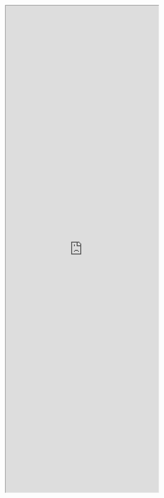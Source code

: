 
<iframe
  src="https://flared-public.flare.io/mintlify/firework-v2-swagger/index.html"
  style="width: 100%; height: 100rem;"
/>
